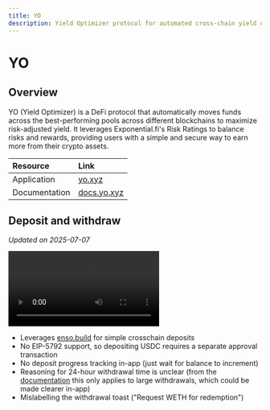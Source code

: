 ```yaml
---
title: YO
description: Yield Optimizer protocol for automated cross-chain yield optimization with risk-adjusted returns.
---
```

# YO

## Overview

YO (Yield Optimizer) is a DeFi protocol that automatically moves funds across the best-performing pools across different blockchains to maximize risk-adjusted yield. It leverages Exponential.fi's Risk Ratings to balance risks and rewards, providing users with a simple and secure way to earn more from their crypto assets.

| Resource | Link |
|:---------|:-----|
| Application | [yo.xyz](https://yo.xyz/) |
| Documentation | [docs.yo.xyz](https://docs.yo.xyz/) |

## Deposit and withdraw

*Updated on 2025-07-07*

<video controls>
  <source src="https://content.uxscout.xyz/yo-deposit-withdraw-2025-07-07.mp4" type="video/mp4"/>
  Your browser does not support the video tag.
</video>

- Leverages [enso.build](https://www.enso.build/) for simple crosschain deposits
- No EIP-5792 support, so depositing USDC requires a separate approval transaction
- No deposit progress tracking in-app (just wait for balance to increment)
- Reasoning for 24-hour withdrawal time is unclear (from the [documentation](https://docs.yo.xyz/how-to-withdraw-from-yo) this only applies to large withdrawals, which could be made clearer in-app)
- Mislabelling the withdrawal toast ("Request WETH for redemption")



